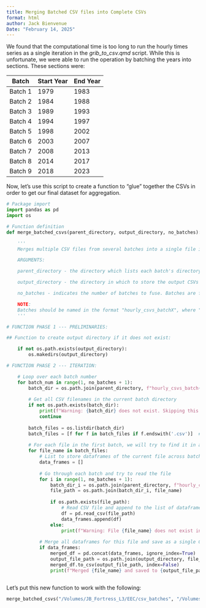 ```yaml
---
title: Merging Batched CSV files into Complete CSVs
format: html
author: Jack Bienvenue
Date: "February 14, 2025"
---
```


We found that the computational time is too long to run the hourly times series as a single iteration in the *grib_to_csv.qmd* script. While this is unfortunate, we were able to run the operation by batching the years into sections. These sections were:

| Batch   | Start Year | End Year |
|---------|------------|----------|
| Batch 1 | 1979       | 1983     |
| Batch 2 | 1984       | 1988     |
| Batch 3 | 1989       | 1993     |
| Batch 4 | 1994       | 1997     |
| Batch 5 | 1998       | 2002     |
| Batch 6 | 2003       | 2007     |
| Batch 7 | 2008       | 2013     |
| Batch 8 | 2014       | 2017     |
| Batch 9 | 2018       | 2023     |

Now, let's use this script to create a function to "glue" together the CSVs in order to get our final dataset for aggregation.

``` python
# Package import
import pandas as pd
import os
```

```python
# Function definition
def merge_batched_csvs(parent_directory, output_directory, no_batches):

    '''
    Merges multiple CSV files from several batches into a single file in the output directory.

    ARGUMENTS:

    parent_directory - the directory which lists each batch's directory. 

    output_directory - the directory in which to store the output CSVs

    no_batches - indicates the number of batches to fuse. Batches are fused in order. 

    NOTE:
    Batches should be named in the format "hourly_csvs_batchX", where "X" represents the batch number. Batch should be numbered starting at "hourly_csvs_batch1".
    '''

# FUNCTION PHASE 1 --- PRELIMINARIES:

## Function to create output directory if it does not exist:

    if not os.path.exists(output_directory):
        os.makedirs(output_directory)

# FUNCTION PHASE 2 --- ITERATION:

    # Loop over each batch number
    for batch_num in range(1, no_batches + 1):
        batch_dir = os.path.join(parent_directory, f"hourly_csvs_batch{batch_num}")
        
        # Get all CSV filenames in the current batch directory
        if not os.path.exists(batch_dir):
            print(f"Warning: {batch_dir} does not exist. Skipping this batch.")
            continue
        
        batch_files = os.listdir(batch_dir)
        batch_files = [f for f in batch_files if f.endswith('.csv')]  # Only get CSV files
        
        # For each file in the first batch, we will try to find it in all subsequent batches
        for file_name in batch_files:
            # List to store dataframes of the current file across batches
            data_frames = []
            
            # Go through each batch and try to read the file
            for i in range(1, no_batches + 1):
                batch_dir_i = os.path.join(parent_directory, f"hourly_csvs_batch{i}")
                file_path = os.path.join(batch_dir_i, file_name)
                
                if os.path.exists(file_path):
                    # Read CSV file and append to the list of dataframes
                    df = pd.read_csv(file_path)
                    data_frames.append(df)
                else:
                    print(f"Warning: File {file_name} does not exist in {batch_dir_i}. Skipping this file.")
            
            # Merge all dataframes for this file and save as a single CSV
            if data_frames:
                merged_df = pd.concat(data_frames, ignore_index=True)
                output_file_path = os.path.join(output_directory, file_name)
                merged_df.to_csv(output_file_path, index=False)
                print(f"Merged {file_name} and saved to {output_file_path}")
    
```

Let's put this new function to work with the following:

``` python
merge_batched_csvs("/Volumes/JB_Fortress_L3/EEC/csv_batches", "/Volumes/JB_Fortress_L3/EEC/merged_csvs", 9)
```